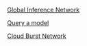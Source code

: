 

[Global Inference Network](Models/Global%20Inference%20Network.md)

[Query a model](Models/Query%20a%20model.md)

[Cloud Burst Network](Models/Cloud%20Burst%20Network.md)